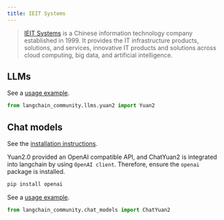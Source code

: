 ```yaml
---
title: IEIT Systems
---
```


>[IEIT Systems](https://en.ieisystem.com/) is a Chinese information technology company
> established in 1999. It provides the IT infrastructure products, solutions,
> and services, innovative IT products and solutions across cloud computing,
> big data, and artificial intelligence.


## LLMs

See a [usage example](/oss/python/integrations/llms/yuan2).

```python
from langchain_community.llms.yuan2 import Yuan2
```

## Chat models

See the [installation instructions](/oss/python/integrations/chat/yuan2/#setting-up-your-api-server).

Yuan2.0 provided an OpenAI compatible API, and ChatYuan2 is integrated into langchain by using `OpenAI client`.
Therefore, ensure the `openai` package is installed.

```bash
pip install openai
```
See a [usage example](/oss/python/integrations/chat/yuan2).

```python
from langchain_community.chat_models import ChatYuan2
```

